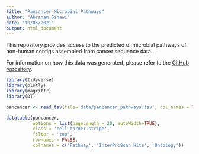 ```yaml
---
title: "Pancancer Microbial Pathways"
author: "Abraham Gihawi"
date: "10/05/2021"
output: html_document
---
```


This repository provides access to the predicted of microbial pathways of non-human contigs assembled from cancer sequence data.

For information on how this data was generated, please refer to the [GitHub repository](https://github.com/UEA-Cancer-Genetics-Lab/Pancancer_Microbial_Pathways).

```r
library(tidyverse)
library(plotly)
library(magrittr)
library(DT)
```

```r
pancancer <- read_tsv(file='data/pancancer_pathways.tsv', col_names = TRUE)

datatable(pancancer, 
          options = list(pageLength = 20, autoWidth=TRUE),
          class = 'cell-border stripe',
          filter = 'top',
          rownames = FALSE,
          colnames = c('Pathway', 'InterProScan Hits', 'Ontology'))
```